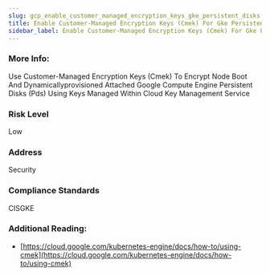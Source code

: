 ```yaml
---
slug: gcp_enable_customer_managed_encryption_keys_gke_persistent_disks
title: Enable Customer-Managed Encryption Keys (Cmek) For Gke Persistent Disks
sidebar_label: Enable Customer-Managed Encryption Keys (Cmek) For Gke Persistent Disks
---
```


### More Info:

Use Customer-Managed Encryption Keys (Cmek) To Encrypt Node Boot And Dynamicallyprovisioned Attached Google Compute Engine Persistent Disks (Pds) Using Keys Managed Within Cloud Key Management Service

### Risk Level

Low

### Address

Security

### Compliance Standards

CISGKE

### Additional Reading:

- [https://cloud.google.com/kubernetes-engine/docs/how-to/using-cmek](https://cloud.google.com/kubernetes-engine/docs/how-to/using-cmek) 

